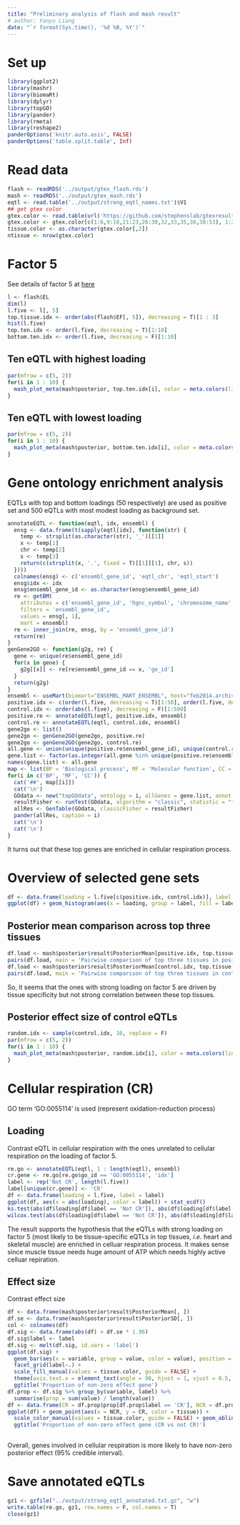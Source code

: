 ```yaml
---
title: "Preliminary analysis of flash and mash result"
# author: Yanyu Liang
date: "`r format(Sys.time(), '%d %B, %Y')`"
---
```


# Set up

```r
library(ggplot2)
library(mashr)
library(biomaRt)
library(dplyr)
library(topGO)
library(pander)
library(rmeta)
library(reshape2)
panderOptions('knitr.auto.asis', FALSE)
panderOptions('table.split.table', Inf)
```

# Read data

```r
flash <- readRDS('../output/gtex_flash.rds')
mash <- readRDS('../output/gtex_mash.rds')
eqtl <- read.table('../output/strong_eqtl_names.txt')$V1
## get gtex color
gtex.color <- read.table(url('https://github.com/stephenslab/gtexresults/raw/master/data/GTExColors.txt'), sep = '\t', comment.char = '')
gtex.color <- gtex.color[c(1:6,9:18,21:23,26:30,32,33,35,36,38:53), 1:2]
tissue.color <- as.character(gtex.color[,2])
ntissue <- nrow(gtex.color)
```

# Factor 5

See details of factor 5 at [here](run_flashr.html)

```r
l <- flash$EL
dim(l)
l.five <- l[, 5]
top.tissue.idx <- order(abs(flash$EF[, 5]), decreasing = T)[1 : 3]
hist(l.five)
top.ten.idx <- order(l.five, decreasing = T)[1:10]
bottom.ten.idx <- order(l.five, decreasing = F)[1:10]
```

## Ten eQTL with highest loading

```r
par(mfrow = c(5, 2))
for(i in 1 : 10) {
  mash_plot_meta(mash$posterior, top.ten.idx[i], color = meta.colors(lines = tissue.color), main = paste0(i, ': ', eqtl[i]))
}
```

## Ten eQTL with lowest loading

```r
par(mfrow = c(5, 2))
for(i in 1 : 10) {
  mash_plot_meta(mash$posterior, bottom.ten.idx[i], color = meta.colors(lines = tissue.color), main = paste0(i, ': ', eqtl[i]))
}
```

# Gene ontology enrichment analysis

EQTLs with top and bottom loadings (50 respectively) are used as positive set and 500 eQTLs with most modest loading as background set.

```r
annotateEQTL <- function(eqtl, idx, ensembl) {
  ensg <- data.frame(t(sapply(eqtl[idx], function(str) {
    temp <- strsplit(as.character(str), '_')[[1]]
    x <- temp[1]
    chr <- temp[2]
    s <- temp[3]
    return(c(strsplit(x, '.', fixed = T)[[1]][1], chr, s))
  })))
  colnames(ensg) <- c('ensembl_gene_id', 'eqtl_chr', 'eqtl_start')
  ensg$idx <- idx
  ensg$ensembl_gene_id <- as.character(ensg$ensembl_gene_id)
  re <- getBM(
    attributes = c('ensembl_gene_id', 'hgnc_symbol', 'chromosome_name', 'start_position', 'end_position', 'strand', 'go_id', 'name_1006', 'uniprot_genename', 'uniprot_swissprot_accession'), 
    filters = 'ensembl_gene_id',
    values = ensg[, 1],
    mart = ensembl)
  re <- inner_join(re, ensg, by = 'ensembl_gene_id')
  return(re)
}
genGene2GO <- function(g2g, re) {
  gene <- unique(re$ensembl_gene_id)
  for(x in gene) {
    g2g[[x]] <- re[re$ensembl_gene_id == x, 'go_id']
  }
  return(g2g)
}
ensembl <- useMart(biomart="ENSEMBL_MART_ENSEMBL", host="feb2014.archive.ensembl.org", path="/biomart/martservice", dataset="hsapiens_gene_ensembl")
positive.idx <- c(order(l.five, decreasing = T)[1:50], order(l.five, decreasing = F)[1:50])
control.idx <- order(abs(l.five), decreasing = F)[1:500]
positive.re <- annotateEQTL(eqtl, positive.idx, ensembl)
control.re <- annotateEQTL(eqtl, control.idx, ensembl)
gene2go <- list()
gene2go <- genGene2GO(gene2go, positive.re)
gene2go <- genGene2GO(gene2go, control.re)
all.gene <- union(unique(positive.re$ensembl_gene_id), unique(control.re$ensembl_gene_id))
gene.list <- factor(as.integer(all.gene %in% unique(positive.re$ensembl_gene_id)))
names(gene.list) <- all.gene
map <- list(BP = 'Biological process', MF = 'Molecular function', CC = 'Cellular component')
for(i in c('BP', 'MF', 'CC')) {
  cat('##', map[[i]])
  cat('\n')
  GOdata <- new("topGOdata", ontology = i, allGenes = gene.list, annot = annFUN.gene2GO, gene2GO = gene2go)
  resultFisher <- runTest(GOdata, algorithm = "classic", statistic = "fisher")
  allRes <- GenTable(GOdata, classicFisher = resultFisher)
  pander(allRes, caption = i)
  cat('\n')
  cat('\n')
}

```

It turns out that these top genes are enriched in cellular respiration process. 

# Overview of selected gene sets

```r
df <- data.frame(loading = l.five[c(positive.idx, control.idx)], label = c(rep('positive', length(positive.idx)), rep('control', length(control.idx))))
ggplot(df) + geom_histogram(aes(x = loading, group = label, fill = label), binwidth = 1) + ggtitle('Histogram of loading')
```

## Posterior mean comparison across top three tissues

```r
df.load <- mash$posterior$result$PosteriorMean[positive.idx, top.tissue.idx]
pairs(df.load, main = 'Pairwise comparison of top three tissues in positive set')
df.load <- mash$posterior$result$PosteriorMean[control.idx, top.tissue.idx]
pairs(df.load, main = 'Pairwise comparison of top three tissues in control set')
```

So, it seems that the ones with strong loading on factor 5 are driven by tissue specificity but not strong correlation between these top tissues. 

## Posterior effect size of control eQTLs

```r
random.idx <- sample(control.idx, 10, replace = F) 
par(mfrow = c(5, 2))
for(i in 1 : 10) {
  mash_plot_meta(mash$posterior, random.idx[i], color = meta.colors(lines = tissue.color), main = paste0(i, ': ', eqtl[i]))
}
```

# Cellular respiration (CR)

GO term 'GO:0055114' is used (represent oxidation-reduction process)

## Loading

Contrast eQTL in cellular respiration with the ones unrelated to cellular respiration on the loading of factor 5. 

```r
re.go <- annotateEQTL(eqtl, 1 : length(eqtl), ensembl)
cr.gene <- re.go[re.go$go_id == 'GO:0055114', 'idx']
label <- rep('Not CR', length(l.five))
label[unique(cr.gene)] <- 'CR'
df <- data.frame(loading = l.five, label = label)
ggplot(df, aes(x = abs(loading), color = label)) + stat_ecdf()
ks.test(abs(df$loading[df$label == 'Not CR']), abs(df$loading[df$label == 'CR']), alternative = 'g')
wilcox.test(abs(df$loading[df$label == 'Not CR']), abs(df$loading[df$label == 'CR']), alternative = 'l')
```

The result supports the hypothesis that the eQTLs with strong loading on factor 5 (most likely to be tissue-specific eQTLs in top tissues, *i.e.* heart and skeletal muscle) are enriched in celluar respiration process. It makes sense since muscle tissue needs huge amount of ATP which needs highly active celluar repiration.

## Effect size

Contrast effect size 

```r
df <- data.frame(mash$posterior$result$PosteriorMean[, ])
df.se <- data.frame(mash$posterior$result$PosteriorSD[, ])
col <- colnames(df)
df.sig <- data.frame(abs(df) > df.se * 1.96)
df.sig$label <- label
df.sig <- melt(df.sig, id.vars = 'label')
ggplot(df.sig) +
  geom_bar(aes(x = variable, group = value, color = value), position = "fill") +
  facet_grid(label~.) +
  scale_fill_manual(values = tissue.color, guide = FALSE) +
  theme(axis.text.x = element_text(angle = 90, hjust = 1, vjust = 0.5, color = tissue.color)) +
  ggtitle('Proportion of non-zero effect gene')
df.prop <- df.sig %>% group_by(variable, label) %>%
  summarise(prop = sum(value) / length(value))
df <- data.frame(CR = df.prop$prop[df.prop$label == 'CR'], NCR = df.prop$prop[df.prop$label == 'Not CR'], tissue = df.prop$variable[df.prop$label == 'CR'])
ggplot(df) + geom_point(aes(x = NCR, y = CR, color = tissue)) +
  scale_color_manual(values = tissue.color, guide = FALSE) + geom_abline(slope = 1, intercept = 0) +
  ggtitle('Proportion of non-zero effect gene (CR vs not CR)')
  
```

Overall, genes involved in cellular respiration is more likely to have non-zero posterior effect (95% credible interval).

# Save annotated eQTLs

```r
gz1 <- gzfile("../output/strong_eqtl_annotated.txt.gz", "w")
write.table(re.go, gz1, row.names = F, col.names = T)
close(gz1)
```